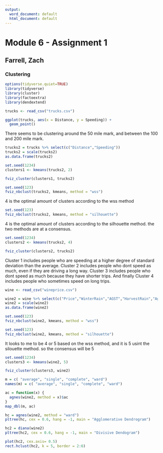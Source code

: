 ```yaml
---
output:
  word_document: default
  html_document: default
---
```

# Module 6 - Assignment 1
## Farrell, Zach
### Clustering

```r
options(tidyverse.quiet=TRUE)
library(tidyverse)
library(cluster)
library(factoextra)
library(dendextend)
```

```r
trucks <- read_csv("trucks.csv")
```

```r
ggplot(trucks, aes(x = Distance, y = Speeding)) +
  geom_point()
```
There seems to be clustering around the 50 mile mark, and between the 100 and 200 mile mark.

```r
trucks2 = trucks %>% select(c("Distance","Speeding"))
trucks2 = scale(trucks2)
as.data.frame(trucks2)
```

```r
set.seed(1234)
clusters1 <- kmeans(trucks2, 2)
```

```r
fviz_cluster(clusters1, trucks2)
```

```r
set.seed(123)
fviz_nbclust(trucks2, kmeans, method = "wss")
```
4 is the optimal amount of clusters according to the wss method

```r
set.seed(123)
fviz_nbclust(trucks2, kmeans, method = "silhouette")
```
4 is the optimal amount of clusters according to the silhouette method. the two methods are at a consensus.

```r
set.seed(1234)
clusters2 <- kmeans(trucks2, 4)
```

```r
fviz_cluster(clusters2, trucks2)
```
Cluster 1 includes people who are speeding at a higher degree of standard deviation than the average.  Cluster 2 includes people who dont speed as much, even if they are driving a long way.  Cluster 3 includes people who dont speed as much because they have shorter trips.  And finally Cluster 4 includes people who sometimes speed on long trips.

```r
wine <- read_csv("wineprice.csv")
```

```r
wine2 = wine %>% select(c("Price","WinterRain","AGST","HarvestRain","Age"))
wine2 = scale(wine2)
as.data.frame(wine2)
```

```r
set.seed(123)
fviz_nbclust(wine2, kmeans, method = "wss")
```

```r
set.seed(123)
fviz_nbclust(wine2, kmeans, method = "silhouette")
```
It looks to me to be 4 or 5 based on the wss method, and it is 5 usint the silouette method.  so the consensus will be 5

```r
set.seed(1234)
clusters3 <- kmeans(wine2, 5)
```

```r
fviz_cluster(clusters3, wine2)
```

```r
m = c( "average", "single", "complete", "ward")
names(m) = c( "average", "single", "complete", "ward")

ac = function(x) {
  agnes(wine2, method = x)$ac
}
map_dbl(m, ac)
```

```r
hc = agnes(wine2, method = "ward") 
pltree(hc, cex = 0.6, hang = -1, main = "Agglomerative Dendrogram") 
```

```r
hc2 = diana(wine2)
pltree(hc2, cex = 0.6, hang = -1, main = "Divisive Dendogram")
```

```r
plot(hc2, cex.axis= 0.5) 
rect.hclust(hc2, k = 5, border = 2:6)
```

















